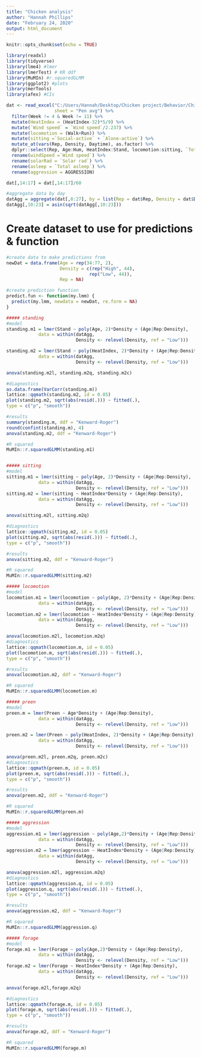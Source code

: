 ```yaml
---
title: "Chicken analysis"
author: "Hannah Phillips"
date: "February 24, 2020"
output: html_document
---
```


```r
knitr::opts_chunk$set(echo = TRUE)
```


```r
library(readxl)
library(tidyverse)
library(lme4) #lmer
library(lmerTest) # KR ddf
library(MuMIn) #r.squaredGLMM
library(ggplot2) #plots
library(merTools)
library(afex) #CIs

dat <- read_excel("C:/Users/Hannah/Desktop/Chicken project/Behavior/Chicken behavior.xlsx", 
                  sheet = "Pen avg") %>% 
  filter(Week != 4 & Week != 11) %>% 
  mutate(HeatIndex = (HeatIndex-32)*5/9) %>%
  mutate(`Wind speed` = `Wind speed`/2.237) %>%
  mutate(locomotion = (Walk+Run)) %>%
  mutate(sitting =`Social-active` + `Alone-active`) %>%
  mutate_at(vars(Rep, Density, Daytime), as.factor) %>%
  dplyr::select(Rep, Age:Hum, HeatIndex:Stand, locomotion:sitting, `Total asleep`, `Dust bathe`:Stretch, AGGRESSION, Forage, Pant) %>%
  rename(windSpeed =`Wind speed`) %>%
  rename(solarRad = `Solar rad`) %>%
  rename(asleep = `Total asleep`) %>%
  rename(aggression = AGGRESSION)

dat[,14:17] = dat[,14:17]/60

#aggregate data by day
datAgg = aggregate(dat[,8:27], by = list(Rep = dat$Rep, Density = dat$Density, Age = dat$Age), mean)
datAgg[,10:23] = asin(sqrt(datAgg[,10:23]))
```

# Create dataset to use for predictions & function
```r
#create data to make predictions from
newDat = data.frame(Age = rep(34:77, 2), 
                    Density = c(rep("High", 44), 
                               rep("Low", 44)), 
                    Rep = NA)

#create prediction function
predict.fun <- function(my.lmm) {
  predict(my.lmm, newdata = newDat, re.form = NA) 
}
```

```r
##### standing
#model
standing.m1 = lmer(Stand ~ poly(Age, 2)*Density + (Age|Rep:Density), 
            data = within(datAgg, 
                          Density <- relevel(Density, ref = "Low")))

standing.m2 = lmer(Stand ~ poly(HeatIndex, 2)*Density + (Age|Rep:Density), 
            data = within(datAgg, 
                          Density <- relevel(Density, ref = "Low")))

anova(standing.m2l, standing.m2q, standing.m2c)

#diagnostics
as.data.frame(VarCorr(standing.m))
lattice::qqmath(standing.m2, id = 0.05)
plot(standing.m2, sqrt(abs(resid(.))) ~ fitted(.),
type = c("p", "smooth"))

#results
summary(standing.m, ddf = "Kenward-Roger")
round(confint(standing.m), 4)
anova(standing.m2, ddf = "Kenward-Roger")

#R squared
MuMIn::r.squaredGLMM(standing.m1)


##### sitting
#model
sitting.m1 = lmer(sitting ~ poly(Age, 2)*Density + (Age|Rep:Density), 
            data = within(datAgg, 
                          Density <- relevel(Density, ref = "Low")))
sitting.m2 = lmer(sitting ~ HeatIndex*Density + (Age|Rep:Density), 
            data = within(datAgg, 
                          Density <- relevel(Density, ref = "Low")))

anova(sitting.m2l, sitting.m2q)

#diagnostics
lattice::qqmath(sitting.m2, id = 0.05)
plot(sitting.m2, sqrt(abs(resid(.))) ~ fitted(.),
type = c("p", "smooth"))

#results
anova(sitting.m2, ddf = "Kenward-Roger")

#R squared
MuMIn::r.squaredGLMM(sitting.m2)

##### locomotion
#model
locomotion.m1 = lmer(locomotion ~ poly(Age, 2)*Density + (Age|Rep:Density), 
            data = within(datAgg, 
                          Density <- relevel(Density, ref = "Low")))
locomotion.m2 = lmer(locomotion ~ HeatIndex*Density + (Age|Rep:Density), 
            data = within(datAgg, 
                          Density <- relevel(Density, ref = "Low")))

anova(locomotion.m2l, locomotion.m2q)
#diagnostics
lattice::qqmath(locomotion.m, id = 0.05)
plot(locomotion.m, sqrt(abs(resid(.))) ~ fitted(.),
type = c("p", "smooth"))

#results
anova(locomotion.m2, ddf = "Kenward-Roger")

#R squared
MuMIn::r.squaredGLMM(locomotion.m)

##### preen
#model
preen.m = lmer(Preen ~ Age*Density + (Age|Rep:Density), 
            data = within(datAgg, 
                          Density <- relevel(Density, ref = "Low")))

preen.m2 = lmer(Preen ~ poly(HeatIndex, 2)*Density + (Age|Rep:Density), 
            data = within(datAgg, 
                          Density <- relevel(Density, ref = "Low")))

anova(preen.m2l, preen.m2q, preen.m2c)
#diagnostics
lattice::qqmath(preen.m, id = 0.05)
plot(preen.m, sqrt(abs(resid(.))) ~ fitted(.),
type = c("p", "smooth"))

#results
anova(preen.m2, ddf = "Kenward-Roger")

#R squared
MuMIn::r.squaredGLMM(preen.m)

##### aggression
#model
aggression.m1 = lmer(aggression ~ poly(Age,2)*Density + (Age|Rep:Density), 
            data = within(datAgg, 
                          Density <- relevel(Density, ref = "Low")))
aggression.m2 = lmer(aggression ~ HeatIndex*Density + (Age|Rep:Density), 
            data = within(datAgg, 
                          Density <- relevel(Density, ref = "Low")))

anova(aggression.m2l, aggression.m2q)
#diagnostics
lattice::qqmath(aggression.q, id = 0.05)
plot(aggression.q, sqrt(abs(resid(.))) ~ fitted(.),
type = c("p", "smooth"))

#results
anova(aggression.m2, ddf = "Kenward-Roger")

#R squared
MuMIn::r.squaredGLMM(aggression.q)

##### forage
#model
forage.m1 = lmer(Forage ~ poly(Age,2)*Density + (Age|Rep:Density), 
            data = within(datAgg, 
                          Density <- relevel(Density, ref = "Low")))
forage.m2 = lmer(Forage ~ HeatIndex*Density + (Age|Rep:Density), 
            data = within(datAgg, 
                          Density <- relevel(Density, ref = "Low")))

anova(forage.m2l,forage.m2q)

#diagnostics
lattice::qqmath(forage.m, id = 0.05)
plot(forage.m, sqrt(abs(resid(.))) ~ fitted(.),
type = c("p", "smooth"))

#results
anova(forage.m2, ddf = "Kenward-Roger")

#R squared
MuMIn::r.squaredGLMM(forage.m)
```

